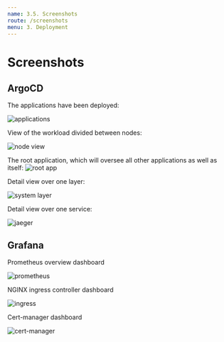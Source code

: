```yaml
---
name: 3.5. Screenshots
route: /screenshots
menu: 3. Deployment
---
```


# Screenshots

## ArgoCD

The applications have been deployed:

![applications](https://imagedelivery.net/34xh1sPWPAwO1lv63pW2Eg/8ac17510-3911-432a-71c2-c0ecef980f00/public)

View of the workload divided between nodes:

![node view](https://imagedelivery.net/34xh1sPWPAwO1lv63pW2Eg/b0b242a3-7045-4d7f-067c-80b8dca02b00/public)

The root application, which will oversee all other applications as well as itself:
![root app](https://imagedelivery.net/34xh1sPWPAwO1lv63pW2Eg/6b646893-7df3-4619-73e2-fa3351d2fe00/public)

Detail view over one layer:

![system layer](https://imagedelivery.net/34xh1sPWPAwO1lv63pW2Eg/fa8f81b5-d0c2-4c86-9a38-c78d08428400/public)

Detail view over one service:

![jaeger](https://imagedelivery.net/34xh1sPWPAwO1lv63pW2Eg/a91567c4-d816-4120-bb62-04387ca2a000/public)

## Grafana

Prometheus overview dashboard

![prometheus](https://imagedelivery.net/34xh1sPWPAwO1lv63pW2Eg/e58ee786-fe5e-4fc2-c8ea-493121c61700/public)

NGINX ingress controller dashboard

![ingress](https://imagedelivery.net/34xh1sPWPAwO1lv63pW2Eg/1e67d4f9-a29a-4c25-9525-2bf12457a500/public)

Cert-manager dashboard

![cert-manager](https://imagedelivery.net/34xh1sPWPAwO1lv63pW2Eg/b9b92657-ef29-41b0-e2fa-4bd2560b2100/public)

